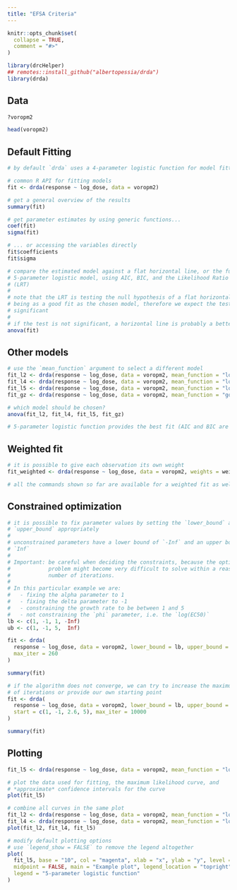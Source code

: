 ```yaml
---
title: "EFSA Criteria"
---
```


```r
knitr::opts_chunk$set(
  collapse = TRUE,
  comment = "#>"
)
```

```r
library(drcHelper)
## remotes::install_github("albertopessia/drda")
library(drda)
```


## Data

```r
?voropm2

head(voropm2)
```

## Default Fitting

```r
# by default `drda` uses a 4-parameter logistic function for model fitting

# common R API for fitting models
fit <- drda(response ~ log_dose, data = voropm2)

# get a general overview of the results
summary(fit)

# get parameter estimates by using generic functions...
coef(fit)
sigma(fit)

# ... or accessing the variables directly
fit$coefficients
fit$sigma

# compare the estimated model against a flat horizontal line, or the full
# 5-parameter logistic model, using AIC, BIC, and the Likelihood Ratio Test
# (LRT)
#
# note that the LRT is testing the null hypothesis of a flat horizontal line
# being as a good fit as the chosen model, therefore we expect the test to be
# significant
#
# if the test is not significant, a horizontal line is probably a better model
anova(fit)
```

## Other models

```r
# use the `mean_function` argument to select a different model
fit_l2 <- drda(response ~ log_dose, data = voropm2, mean_function = "logistic2")
fit_l4 <- drda(response ~ log_dose, data = voropm2, mean_function = "logistic4")
fit_l5 <- drda(response ~ log_dose, data = voropm2, mean_function = "logistic5")
fit_gz <- drda(response ~ log_dose, data = voropm2, mean_function = "gompertz")

# which model should be chosen?
anova(fit_l2, fit_l4, fit_l5, fit_gz)

# 5-parameter logistic function provides the best fit (AIC and BIC are minimum)
```

## Weighted fit

```r
# it is possible to give each observation its own weight
fit_weighted <- drda(response ~ log_dose, data = voropm2, weights = weight)

# all the commands shown so far are available for a weighted fit as well
```


## Constrained optimization

```r
# it is possible to fix parameter values by setting the `lower_bound` and
# `upper_bound` appropriately
#
# unconstrained parameters have a lower bound of `-Inf` and an upper bound of
# `Inf`
#
# Important: be careful when deciding the constraints, because the optimization
#            problem might become very difficult to solve within a reasonable
#            number of iterations.
#
# In this particular example we are:
#   - fixing the alpha parameter to 1
#   - fixing the delta parameter to -1
#   - constraining the growth rate to be between 1 and 5
#   - not constraining the `phi` parameter, i.e. the `log(EC50)`
lb <- c(1, -1, 1, -Inf)
ub <- c(1, -1, 5,  Inf)

fit <- drda(
  response ~ log_dose, data = voropm2, lower_bound = lb, upper_bound = ub,
  max_iter = 260
)

summary(fit)

# if the algorithm does not converge, we can try to increase the maximum number
# of iterations or provide our own starting point
fit <- drda(
  response ~ log_dose, data = voropm2, lower_bound = lb, upper_bound = ub,
  start = c(1, -1, 2.6, 5), max_iter = 10000
)

summary(fit)
```

## Plotting

```r
fit_l5 <- drda(response ~ log_dose, data = voropm2, mean_function = "logistic5")

# plot the data used for fitting, the maximum likelihood curve, and
# *approximate* confidence intervals for the curve
plot(fit_l5)

# combine all curves in the same plot
fit_l2 <- drda(response ~ log_dose, data = voropm2, mean_function = "logistic2")
fit_l4 <- drda(response ~ log_dose, data = voropm2, mean_function = "logistic4")
plot(fit_l2, fit_l4, fit_l5)

# modify default plotting options
# use `legend_show = FALSE` to remove the legend altogether
plot(
  fit_l5, base = "10", col = "magenta", xlab = "x", ylab = "y", level = 0.9,
  midpoint = FALSE, main = "Example plot", legend_location = "topright",
  legend = "5-parameter logistic function"
)
```

